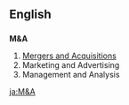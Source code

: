 ==English==
==={{initialism}}===
'''M&A'''

#[[w:Mergers and acquisitions|Mergers and Acquisitions]]
#Marketing and Advertising
#Management and Analysis

[[ja:M&A]]